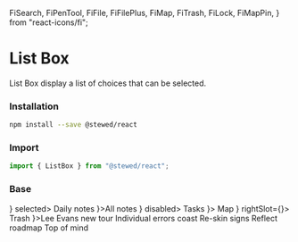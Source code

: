   FiSearch,
  FiPenTool,
  FiFile,
  FiFilePlus,
  FiMap,
  FiTrash,
  FiLock,
  FiMapPin,
} from "react-icons/fi";

<Meta title="Components/List Box" component={ListBox} />

# List Box

List Box display a list of choices that can be selected.

### Installation

```bash
npm install --save @stewed/react
```

### Import

```js
import { ListBox } from "@stewed/react";
```

### Base

<Canvas>
  <ListBox>
    <ListBox.Group>
      <ListBox.Item leftSlot={<FiPenTool />} selected>
        <span>Daily notes</span>
      </ListBox.Item>
      <ListBox.Item leftSlot={<FiFile />}>All notes</ListBox.Item>
      <ListBox.Item leftSlot={<FiFilePlus />} disabled>
        <span>Tasks</span>
      </ListBox.Item>
      <ListBox.Item leftSlot={<FiMap />}>
        <span>Map</span>
      </ListBox.Item>
      <ListBox.Item skin="danger" leftSlot={<FiTrash />} rightSlot={<FiLock />}>
        <span>Trash</span>
      </ListBox.Item>
    </ListBox.Group>
    <ListBox.Group title="Pinned messages">
      <ListBox.Item rightSlot={<FiMapPin />}>Lee Evans new tour</ListBox.Item>
      <ListBox.Item>Individual errors coast</ListBox.Item>
      <ListBox.Item>Re-skin signs</ListBox.Item>
      <ListBox.Item>Reflect roadmap</ListBox.Item>
      <ListBox.Item>Top of mind</ListBox.Item>
    </ListBox.Group>
  </ListBox>
</Canvas>

<ArgsTable of={ListBox} />
